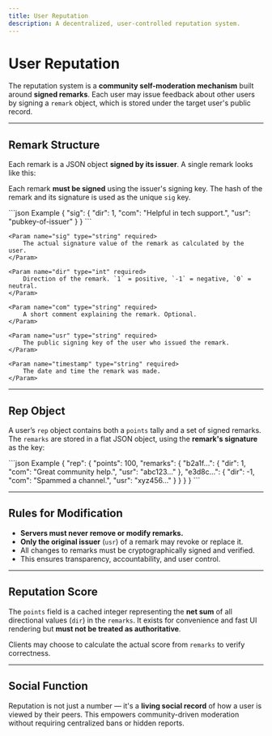```yaml
---
title: User Reputation
description: A decentralized, user-controlled reputation system.
---
```



# User Reputation

The reputation system is a **community self-moderation mechanism** built around **signed remarks**. Each user may issue feedback about other users by signing a `remark` object, which is stored under the target user's public record.

---

## Remark Structure

Each remark is a JSON object **signed by its issuer**. A single remark looks like this:

Each remark **must be signed** using the issuer's signing key. The hash of the remark and its signature is used as the unique `sig` key.


<SchemaExample path="/user/reputation/remark.json">
```json Example
{
    "sig": {
        "dir": 1,
        "com": "Helpful in tech support.",
        "usr": "pubkey-of-issuer"
    }
}
```
</SchemaExample>

<ParamsList>

    <Param name="sig" type="string" required>
        The actual signature value of the remark as calculated by the user.
    </Param>

    <Param name="dir" type="int" required>
        Direction of the remark. `1` = positive, `-1` = negative, `0` = neutral.
    </Param>

    <Param name="com" type="string" required>
        A short comment explaining the remark. Optional.
    </Param>

    <Param name="usr" type="string" required>
        The public signing key of the user who issued the remark.
    </Param>

    <Param name="timestamp" type="string" required>
        The date and time the remark was made.
    </Param>
</ParamsList>


---

## Rep Object

A user’s `rep` object contains both a `points` tally and a set of signed remarks. The `remarks` are stored in a flat JSON object, using the **remark's signature** as the key:

<SchemaExample path="/user/reputation/rep.json">
```json Example
{
    "rep": {
        "points": 100,
        "remarks": {
            "b2a1f...": {
                "dir": 1,
                "com": "Great community help.",
                "usr": "abc123..."
            },
            "e3d8c...": {
                "dir": -1,
                "com": "Spammed a channel.",
                "usr": "xyz456..."
            }
        }
    }
}
```
</SchemaExample>

---

## Rules for Modification

- **Servers must never remove or modify remarks.**
- **Only the original issuer** (`usr`) of a remark may revoke or replace it.
- All changes to remarks must be cryptographically signed and verified.
- This ensures transparency, accountability, and user control.

---

## Reputation Score

The `points` field is a cached integer representing the **net sum** of all directional values (`dir`) in the `remarks`. It exists for convenience and fast UI rendering but **must not be treated as authoritative**.

Clients may choose to calculate the actual score from `remarks` to verify correctness.

---

## Social Function

Reputation is not just a number — it's a **living social record** of how a user is viewed by their peers. This empowers community-driven moderation without requiring centralized bans or hidden reports.
